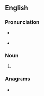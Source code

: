 ==English==

===Pronunciation===
* {{a|US}} {{IPA|en|/əˈbɛt.l̩z/}}
* {{audio|en|en-ca-abettals.ogg|Audio (CA)}}

===Noun===
{{head|en|noun form}}

# {{plural of|en|abettal}}

===Anagrams===
* {{anagrams|en|a=aabelstt|statable|tastable}}